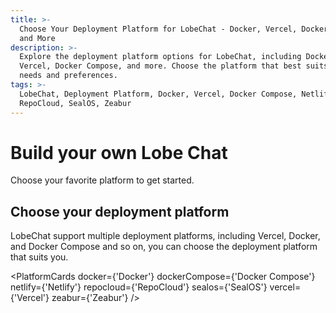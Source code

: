 ```yaml
---
title: >-
  Choose Your Deployment Platform for LobeChat - Docker, Vercel, Docker Compose,
  and More
description: >-
  Explore the deployment platform options for LobeChat, including Docker,
  Vercel, Docker Compose, and more. Choose the platform that best suits your
  needs and preferences.
tags: >-
  LobeChat, Deployment Platform, Docker, Vercel, Docker Compose, Netlify,
  RepoCloud, SealOS, Zeabur
---
```

# Build your own Lobe Chat

Choose your favorite platform to get started.

## Choose your deployment platform

LobeChat support multiple deployment platforms, including Vercel, Docker, and Docker Compose and so on, you can choose the deployment platform that suits you.

<PlatformCards docker={'Docker'} dockerCompose={'Docker Compose'} netlify={'Netlify'} repocloud={'RepoCloud'} sealos={'SealOS'} vercel={'Vercel'} zeabur={'Zeabur'} />
